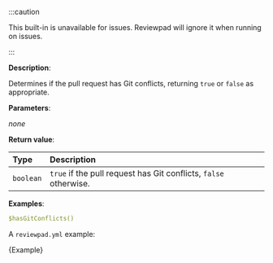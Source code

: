 
:::caution

This built-in is unavailable for issues. Reviewpad will ignore it when running on issues.

:::

**Description**:

Determines if the pull request has Git conflicts, returning `true` or `false` as appropriate.

**Parameters**:

_none_

**Return value**:

| Type      | Description                                                      |
| :-------- | :--------------------------------------------------------------- |
| `boolean` | `true` if the pull request has Git conflicts, `false` otherwise. |

**Examples**:

```yml
$hasGitConflicts()
```

A `reviewpad.yml` example:

<CodeBlock language="yml" title="reviewpad.yml">{Example}</CodeBlock>
